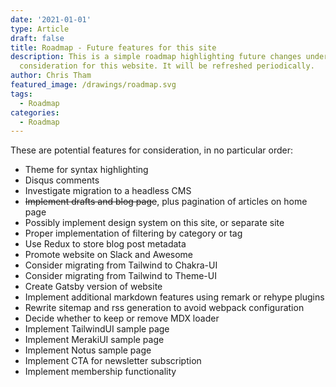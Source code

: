 ```yaml
---
date: '2021-01-01'
type: Article
draft: false
title: Roadmap - Future features for this site
description: This is a simple roadmap highlighting future changes under
  consideration for this website. It will be refreshed periodically.
author: Chris Tham
featured_image: /drawings/roadmap.svg
tags:
  - Roadmap
categories:
  - Roadmap
---
```


These are potential features for consideration, in no particular order:

- Theme for syntax highlighting
- Disqus comments
- Investigate migration to a headless CMS
- ~~Implement drafts and blog page~~, plus pagination of articles on home page
- Possibly implement design system on this site, or separate site
- Proper implementation of filtering by category or tag
- Use Redux to store blog post metadata
- Promote website on Slack and Awesome
- Consider migrating from Tailwind to Chakra-UI
- Consider migrating from Tailwind to Theme-UI
- Create Gatsby version of website
- Implement additional markdown features using remark or rehype plugins
- Rewrite sitemap and rss generation to avoid webpack configuration
- Decide whether to keep or remove MDX loader
- Implement TailwindUI sample page
- Implement MerakiUI sample page
- Implement Notus sample page
- Implement CTA for newsletter subscription
- Implement membership functionality
